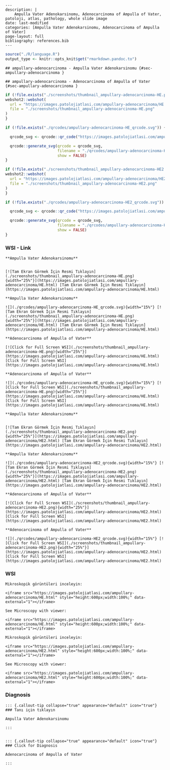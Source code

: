 
```comment
---
description: |
    Ampulla Vater Adenokarsinomu, Adenocarcinoma of Ampulla of Vater, patoloji, atlas, pathology, whole slide image
date: last-modified
categories: [Ampulla Vater Adenokarsinomu, Adenocarcinoma of Ampulla of Vater]
page-layout: full
bibliography: references.bib
---
```



```r
source("./R/language.R")
output_type <- knitr::opts_knit$get("rmarkdown.pandoc.to")
```


```asis
## ampullary-adenocarcinoma - Ampulla Vater Adenokarsinomu {#sec-ampullary-adenocarcinoma }
```


```asis
## ampullary-adenocarcinoma - Adenocarcinoma of Ampulla of Vater {#sec-ampullary-adenocarcinoma }
```






```r
if (!file.exists("./screenshots/thumbnail_ampullary-adenocarcinoma-HE.png")) {
webshot2::webshot(
  url = "https://images.patolojiatlasi.com/ampullary-adenocarcinoma/HE.html",
  file = "./screenshots/thumbnail_ampullary-adenocarcinoma-HE.png"
)
}
```



```r
if (!file.exists("./qrcodes/ampullary-adenocarcinoma-HE_qrcode.svg")) {

  qrcode_svg <- qrcode::qr_code("https://images.patolojiatlasi.com/ampullary-adenocarcinoma/HE.html")

  qrcode::generate_svg(qrcode = qrcode_svg,
                       filename = "./qrcodes/ampullary-adenocarcinoma-HE_qrcode.svg",
                       show = FALSE)
}
```












```r
if (!file.exists("./screenshots/thumbnail_ampullary-adenocarcinoma-HE2.png")) {
webshot2::webshot(
  url = "https://images.patolojiatlasi.com/ampullary-adenocarcinoma/HE2.html",
  file = "./screenshots/thumbnail_ampullary-adenocarcinoma-HE2.png"
)
}
```



```r
if (!file.exists("./qrcodes/ampullary-adenocarcinoma-HE2_qrcode.svg")) {

  qrcode_svg <- qrcode::qr_code("https://images.patolojiatlasi.com/ampullary-adenocarcinoma/HE2.html")

  qrcode::generate_svg(qrcode = qrcode_svg,
                       filename = "./qrcodes/ampullary-adenocarcinoma-HE2_qrcode.svg",
                       show = FALSE)
}
```











::::: panel-tabset


### WSI - Link








:::: {.content-hidden when-format="pdf"}


```asis

**Ampulla Vater Adenokarsinomu**


[![Tam Ekran Görmek İçin Resmi Tıklayın](./screenshots/thumbnail_ampullary-adenocarcinoma-HE.png){width="25%"}](https://images.patolojiatlasi.com/ampullary-adenocarcinoma/HE.html) [Tam Ekran Görmek İçin Resmi Tıklayın](https://images.patolojiatlasi.com/ampullary-adenocarcinoma/HE.html)

```

::::


:::: {.content-visible when-format="pdf"}

```asis

**Ampulla Vater Adenokarsinomu**

![](./qrcodes/ampullary-adenocarcinoma-HE_qrcode.svg){width="15%"} [![Tam Ekran Görmek İçin Resmi Tıklayın](./screenshots/thumbnail_ampullary-adenocarcinoma-HE.png){width="25%"}](https://images.patolojiatlasi.com/ampullary-adenocarcinoma/HE.html) [Tam Ekran Görmek İçin Resmi Tıklayın](https://images.patolojiatlasi.com/ampullary-adenocarcinoma/HE.html)

```



::::




:::: {.content-hidden when-format="pdf"}


```asis

**Adenocarcinoma of Ampulla of Vater**

[![Click for Full Screen WSI](./screenshots/thumbnail_ampullary-adenocarcinoma-HE.png){width="25%"}](https://images.patolojiatlasi.com/ampullary-adenocarcinoma/HE.html) [Click for Full Screen WSI](https://images.patolojiatlasi.com/ampullary-adenocarcinoma/HE.html)

```

::::


:::: {.content-visible when-format="pdf"}

```asis

**Adenocarcinoma of Ampulla of Vater**

![](./qrcodes/ampullary-adenocarcinoma-HE_qrcode.svg){width="15%"} [![Click for Full Screen WSI](./screenshots/thumbnail_ampullary-adenocarcinoma-HE.png){width="25%"}](https://images.patolojiatlasi.com/ampullary-adenocarcinoma/HE.html) [Click for Full Screen WSI](https://images.patolojiatlasi.com/ampullary-adenocarcinoma/HE.html)

```


::::









:::: {.content-hidden when-format="pdf"}


```asis

**Ampulla Vater Adenokarsinomu**


[![Tam Ekran Görmek İçin Resmi Tıklayın](./screenshots/thumbnail_ampullary-adenocarcinoma-HE2.png){width="25%"}](https://images.patolojiatlasi.com/ampullary-adenocarcinoma/HE2.html) [Tam Ekran Görmek İçin Resmi Tıklayın](https://images.patolojiatlasi.com/ampullary-adenocarcinoma/HE2.html)

```

::::


:::: {.content-visible when-format="pdf"}

```asis

**Ampulla Vater Adenokarsinomu**

![](./qrcodes/ampullary-adenocarcinoma-HE2_qrcode.svg){width="15%"} [![Tam Ekran Görmek İçin Resmi Tıklayın](./screenshots/thumbnail_ampullary-adenocarcinoma-HE2.png){width="25%"}](https://images.patolojiatlasi.com/ampullary-adenocarcinoma/HE2.html) [Tam Ekran Görmek İçin Resmi Tıklayın](https://images.patolojiatlasi.com/ampullary-adenocarcinoma/HE2.html)

```



::::




:::: {.content-hidden when-format="pdf"}


```asis

**Adenocarcinoma of Ampulla of Vater**

[![Click for Full Screen WSI](./screenshots/thumbnail_ampullary-adenocarcinoma-HE2.png){width="25%"}](https://images.patolojiatlasi.com/ampullary-adenocarcinoma/HE2.html) [Click for Full Screen WSI](https://images.patolojiatlasi.com/ampullary-adenocarcinoma/HE2.html)

```

::::


:::: {.content-visible when-format="pdf"}

```asis

**Adenocarcinoma of Ampulla of Vater**

![](./qrcodes/ampullary-adenocarcinoma-HE2_qrcode.svg){width="15%"} [![Click for Full Screen WSI](./screenshots/thumbnail_ampullary-adenocarcinoma-HE2.png){width="25%"}](https://images.patolojiatlasi.com/ampullary-adenocarcinoma/HE2.html) [Click for Full Screen WSI](https://images.patolojiatlasi.com/ampullary-adenocarcinoma/HE2.html)

```


::::







### WSI








```asis
Mikroskopik görüntüleri inceleyin:

<iframe src="https://images.patolojiatlasi.com/ampullary-adenocarcinoma/HE.html" style="height:600px;width:100%;" data-external="1"></iframe>

```





```asis

See Microscopy with viewer:

<iframe src="https://images.patolojiatlasi.com/ampullary-adenocarcinoma/HE.html" style="height:600px;width:100%;" data-external="1"></iframe>

```







```asis
Mikroskopik görüntüleri inceleyin:

<iframe src="https://images.patolojiatlasi.com/ampullary-adenocarcinoma/HE2.html" style="height:600px;width:100%;" data-external="1"></iframe>

```





```asis

See Microscopy with viewer:

<iframe src="https://images.patolojiatlasi.com/ampullary-adenocarcinoma/HE2.html" style="height:600px;width:100%;" data-external="1"></iframe>

```





### Diagnosis


```asis


::: {.callout-tip collapse="true" appearance="default" icon="true"}
### Tanı için tıklayın

Ampulla Vater Adenokarsinomu

:::


```


```asis


::: {.callout-tip collapse="true" appearance="default" icon="true"}
### Click for Diagnosis

Adenocarcinoma of Ampulla of Vater

:::

```









:::::















